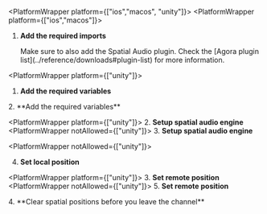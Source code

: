 
<PlatformWrapper platform={["ios","macos", "unity"]}>
<PlatformWrapper platform={["ios","macos"]}>       
1.  **Add the required imports**

    <ImportLibrary />
    Make sure to also add the Spatial Audio plugin. Check the [Agora plugin list](../reference/downloads#plugin-list) for more information.

</PlatformWrapper>

<PlatformWrapper platform={["unity"]}>
1.  **Add the required variables**
    <SetVariables />
</PlatformWrapper>
<PlatformWrapper notAllowed={["unity"]}>
2.  **Add the required variables**
    <SetVariables />
</PlatformWrapper>

<PlatformWrapper platform={["unity"]}>
2.  **Setup spatial audio engine**
    <SetupSpatial />
</PlatformWrapper>
<PlatformWrapper notAllowed={["unity"]}>
3.  **Setup spatial audio engine**
    <SetupSpatial />
</PlatformWrapper>

<PlatformWrapper notAllowed={["unity"]}>       

4.  **Set local position**

    <SetupLocal />

</PlatformWrapper>

<PlatformWrapper platform={["unity"]}>
3.  **Set remote position**
    <SetupRemote />
</PlatformWrapper>
<PlatformWrapper notAllowed={["unity"]}>
5.  **Set remote position**
    <SetupRemote />
</PlatformWrapper>

<PlatformWrapper platform="unity">
4.  **Clear spatial positions before you leave the channel**
    <ClearPosition/>
</PlatformWrapper>
</PlatformWrapper>